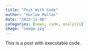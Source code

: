 ```yaml
---
title: "Post With Code"
author: "Harlow Malloc"
date: "2023-11-06"
categories: [news, code, analysis]
image: "image.jpg"
---
```


This is a post with executable code.
